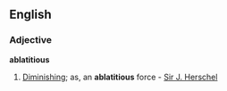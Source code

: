 ==English==

===Adjective===
'''ablatitious'''

# [[Diminishing]]; as, an '''ablatitious''' force - [[Sir J. Herschel]]